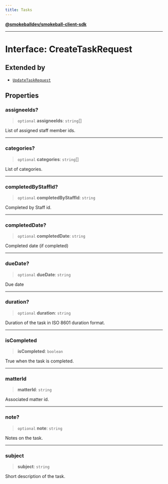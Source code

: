 ```yaml
---
title: Tasks
---
```

[**@smokeballdev/smokeball-client-sdk**](../../../../README.md)

***

# Interface: CreateTaskRequest

## Extended by

- [`UpdateTaskRequest`](UpdateTaskRequest.md)

## Properties

### assigneeIds?

> `optional` **assigneeIds**: `string`[]

List of assigned staff member ids.

***

### categories?

> `optional` **categories**: `string`[]

List of categories.

***

### completedByStaffId?

> `optional` **completedByStaffId**: `string`

Completed by Staff id.

***

### completedDate?

> `optional` **completedDate**: `string`

Completed date (if completed)

***

### dueDate?

> `optional` **dueDate**: `string`

Due date

***

### duration?

> `optional` **duration**: `string`

Duration of the task in ISO 8601 duration format.

***

### isCompleted

> **isCompleted**: `boolean`

True when the task is completed.

***

### matterId

> **matterId**: `string`

Associated matter id.

***

### note?

> `optional` **note**: `string`

Notes on the task.

***

### subject

> **subject**: `string`

Short description of the task.
